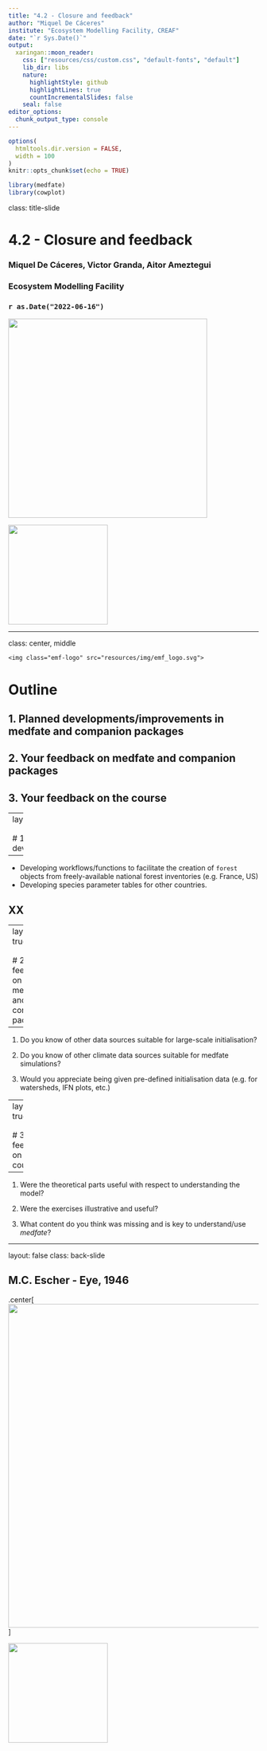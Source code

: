 ```yaml
---
title: "4.2 - Closure and feedback"
author: "Miquel De Cáceres"
institute: "Ecosystem Modelling Facility, CREAF"
date: "`r Sys.Date()`"
output:
  xaringan::moon_reader:
    css: ["resources/css/custom.css", "default-fonts", "default"]
    lib_dir: libs
    nature:
      highlightStyle: github
      highlightLines: true
      countIncrementalSlides: false
    seal: false
editor_options: 
  chunk_output_type: console
---
```



```r
options(
  htmltools.dir.version = FALSE,
  width = 100
)
knitr::opts_chunk$set(echo = TRUE)
```


```r
library(medfate)
library(cowplot)
```


class: title-slide

# 4.2 - Closure and feedback

### Miquel De Cáceres, Victor Granda, Aitor Ameztegui

### Ecosystem Modelling Facility

### `r as.Date("2022-06-16")`

<img class= "escher-title" src="resources/img/Escher_eye.jpg" width=400>

<img class="logo-title" src="resources/img/emf_logo.svg" width=200>

---

class: center, middle

<div class=my-header>
    <img class="emf-logo" src="resources/img/emf_logo.svg">
</div>

<div class=my-footer></div>

# Outline

##  1. Planned developments/improvements in medfate and companion packages
##  2. Your feedback on medfate and companion packages
##  3. Your feedback on the course

---
layout: true

<div class=my-header>
    <img class="emf-logo" src="resources/img/emf_logo.svg">
</div>

<div class=my-footer></div>

# 1. Planned developments/improvements
---

+ Developing workflows/functions to facilitate the creation of `forest` objects from freely-available national forest inventories (e.g. France, US)
+ Developing species parameter tables for other countries.

## XX

---
layout: true

<div class=my-header>
    <img class="emf-logo" src="resources/img/emf_logo.svg">
</div>

<div class=my-footer></div>

# 2. Your feedback on medfate and companion packages

---


  1. Do you know of other data sources suitable for large-scale initialisation?
  
  2. Do you know of other climate data sources suitable for medfate simulations?
  
  3. Would you appreciate being given pre-defined initialisation data (e.g. for watersheds, IFN plots, etc.)
  

  
---
layout: true

<div class=my-header>
    <img class="emf-logo" src="resources/img/emf_logo.svg">
</div>

<div class=my-footer></div>

# 3. Your feedback on the course

---

1. Were the theoretical parts useful with respect to understanding the model? 

2. Were the exercises illustrative and useful?

3. What content do you think was missing and is key to understand/use *medfate*?


---
layout: false
class: back-slide


## M.C. Escher - Eye, 1946

.center[
<img src="resources/img/Escher_eye.jpg" width=650>
]

<img class="logo-title" src="resources/img/emf_logo.svg" width=200>
